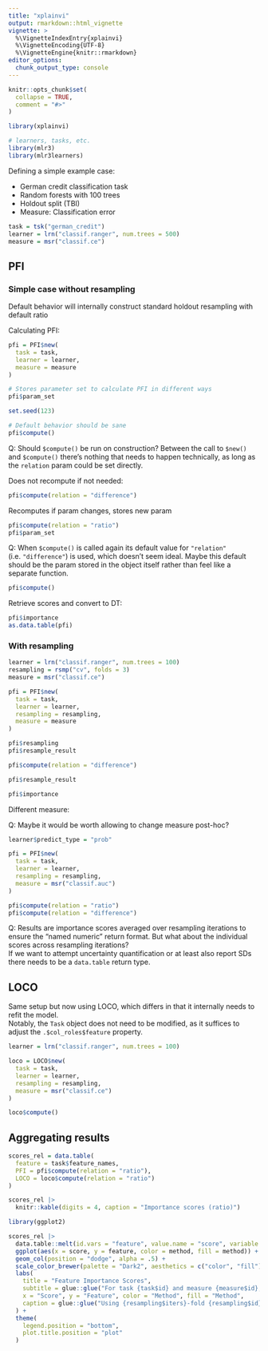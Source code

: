 ```yaml
---
title: "xplainvi"
output: rmarkdown::html_vignette
vignette: >
  %\VignetteIndexEntry{xplainvi}
  %\VignetteEncoding{UTF-8}
  %\VignetteEngine{knitr::rmarkdown}
editor_options: 
  chunk_output_type: console
---
```


```r
knitr::opts_chunk$set(
  collapse = TRUE,
  comment = "#>"
)
```

```r
library(xplainvi)

# learners, tasks, etc.
library(mlr3)
library(mlr3learners)
```

Defining a simple example case:

- German credit classification task
- Random forests with 100 trees
- Holdout split (TBI)
- Measure: Classification error

```r
task = tsk("german_credit")
learner = lrn("classif.ranger", num.trees = 500)
measure = msr("classif.ce")
```

## PFI

### Simple case without resampling

Default behavior will internally construct standard holdout resampling with default ratio

Calculating PFI: 

```r
pfi = PFI$new(
  task = task, 
  learner = learner,
  measure = measure
)

# Stores parameter set to calculate PFI in different ways
pfi$param_set

set.seed(123)

# Default behavior should be sane
pfi$compute()
```

Q: Should `$compute()` be run on construction? Between the call to `$new()` and `$compute()` there's nothing that needs to happen technically, as long as the `relation` param could be set directly.

Does not recompute if not needed:

```r
pfi$compute(relation = "difference")
```

Recomputes if param changes, stores new param

```r
pfi$compute(relation = "ratio")
pfi$param_set
```

Q: When `$compute()` is called again its default value for `"relation"` (i.e. `"difference"`) is used, which doesn't seem ideal.
Maybe this default should be the param stored in the object itself rather than feel like a separate function.

```r
pfi$compute()
```

Retrieve scores and convert to DT:

```r
pfi$importance
as.data.table(pfi)
```

### With resampling

```r
learner = lrn("classif.ranger", num.trees = 100)
resampling = rsmp("cv", folds = 3)
measure = msr("classif.ce")

pfi = PFI$new(
  task = task, 
  learner = learner, 
  resampling = resampling,
  measure = measure
)

pfi$resampling
pfi$resample_result

pfi$compute(relation = "difference")

pfi$resample_result

pfi$importance
```

Different measure:  

Q: Maybe it would be worth allowing to change measure post-hoc?

```r
learner$predict_type = "prob"

pfi = PFI$new(
  task = task, 
  learner = learner, 
  resampling = resampling,
  measure = msr("classif.auc")
)

pfi$compute(relation = "ratio")
pfi$compute(relation = "difference")
```

Q: Results are importance scores averaged over resampling iterations to ensure the "named numeric" return format.
But what about the individual scores across resampling iterations?  
If we want to attempt uncertainty quantification or at least also report SDs there needs to be a `data.table` return type.

## LOCO

Same setup but now using LOCO, which differs in that it internally needs to refit the model.  
Notably, the `Task` object does not need to be modified, as it suffices to adjust the `.$col_roles$feature` property.

```r
learner = lrn("classif.ranger", num.trees = 100)

loco = LOCO$new(
  task = task, 
  learner = learner, 
  resampling = resampling,
  measure = msr("classif.ce")
)

loco$compute()
```

## Aggregating results

```r
scores_rel = data.table(
  feature = task$feature_names,
  PFI = pfi$compute(relation = "ratio"),
  LOCO = loco$compute(relation = "ratio")
)

scores_rel |>
  knitr::kable(digits = 4, caption = "Importance scores (ratio)")

library(ggplot2)

scores_rel |>
  data.table::melt(id.vars = "feature", value.name = "score", variable.name = "method") |>
  ggplot(aes(x = score, y = feature, color = method, fill = method)) +
  geom_col(position = "dodge", alpha = .5) +
  scale_color_brewer(palette = "Dark2", aesthetics = c("color", "fill")) +
  labs(
    title = "Feature Importance Scores",
    subtitle = glue::glue("For task {task$id} and measure {measure$id}, using relativ scores"),
    x = "Score", y = "Feature", color = "Method", fill = "Method",
    caption = glue::glue("Using {resampling$iters}-fold {resampling$id}")
  ) +
  theme(
    legend.position = "bottom",
    plot.title.position = "plot"
  )
```

